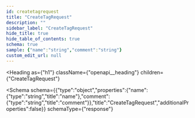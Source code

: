 ```yaml
---
id: createtagrequest
title: "CreateTagRequest"
description: ""
sidebar_label: "CreateTagRequest"
hide_title: true
hide_table_of_contents: true
schema: true
sample: {"name":"string","comment":"string"}
custom_edit_url: null
---
```



<Heading
  as={"h1"}
  className={"openapi__heading"}
  children={"CreateTagRequest"}
>
</Heading>





<Schema
  schema={{"type":"object","properties":{"name":{"type":"string","title":"name"},"comment":{"type":"string","title":"comment"}},"title":"CreateTagRequest","additionalProperties":false}}
  schemaType={"response"}
>
  
</Schema>
            